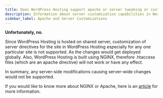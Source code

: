```yaml
---
title: Does WordPress Hosting support apache or server tweaking or customizations?
description: Information about server customization capabilities in WordPress Hosting
sidebar_label: Apache and Server Customizations
---
```


**Unfortunately, no.**

Since WordPress Hosting is hosted on shared server, customization of server directives for the site in WordPress Hosting especially for any one particular site is not supported. As the changes would get deployed globally.
Also, WordPress Hosting is built using NGINX, therefore .htaccess files (which are an apache directive) will not work or have any effect. 

In summary, any server-side modifications causing server-wide changes would not be supported.

If you would like to know more about NGINX or Apache, here is an [article](https://www.nginx.com/faq/what-is-nginx-how-different-is-it-from-e-g-apache/) for more information.